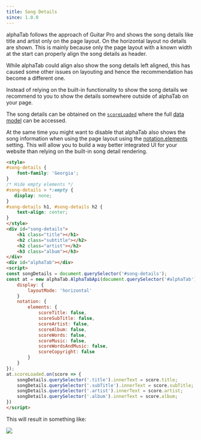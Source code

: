 ```yaml
---
title: Song Details
since: 1.0.0
---
```


<SinceBadge since="1.0.0" />

alphaTab follows the approach of Guitar Pro and shows the song details like title and artist only on the page layout. 
On the horizontal layout no details are shown. This is mainly because only the page layout with a known width at the start
can properly align the song details as header. 

While alphaTab could align also show the song details left aligned, this has caused some other issues on layouting and hence
the recommendation has become a different one. 

Instead of relying on the built-in functionality to show the song details we recommend to you to show the details
somewhere outside of alphaTab on your page.

The song details can be obtained on the [`scoreLoaded`](/docs/reference/api/scoreloaded/) where the full [data model](/docs/reference/score) can be accessed. 

At the same time you might want to disable that alphaTab also shows the song information when using the page layout using the [notation.elements](/docs/reference/settings/notation/elements/) setting.
This will allow you to build a way better integrated UI for your website than relying on the built-in song detail rendering. 

```html
<style>
#song-details {
	font-family: 'Georgia';
}
/* Hide empty elements */
#song-details > *:empty {
   display: none;
}
#song-details h1, #song-details h2 {
    text-align: center;
}
</style>
<div id="song-details">
    <h1 class="title"></h1>
    <h2 class="subtitle"></h2>
    <h2 class="artist"></h2>
    <h3 class="album"></h3>
</div>
<div id="alphaTab"></div>
<script>
const songDetails = document.querySelector('#song-details');
const at = new alphaTab.AlphaTabApi(document.querySelector('#alphaTab'), {
	display: {
		layoutMode: 'horizontal'
	}
    notation: {
        elements: {
            scoreTitle: false,
            scoreSubTitle: false,
            scoreArtist: false,
            scoreAlbum: false,
            scoreWords: false,
            scoreMusic: false,
            scoreWordsAndMusic: false,
            scoreCopyright: false
        }
    }
});
at.scoreLoaded.on(score => {
	songDetails.querySelector('.title').innerText = score.title;
	songDetails.querySelector('.subTitle').innerText = score.subTitle;
	songDetails.querySelector('.artist').innerText = score.artist;
	songDetails.querySelector('.album').innerText = score.album;
})
</script>
```

This will result in something like:

<img src="/img/guides/song-details/result.png" />